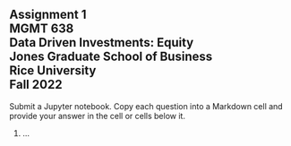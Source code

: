 ## Assignment 1<br>MGMT 638<br>Data Driven Investments: Equity<br>Jones Graduate School of Business<br>Rice University<br>Fall 2022

Submit a Jupyter notebook.  Copy each question into a Markdown cell and provide your answer in the cell or cells below it.

  1.  ...


